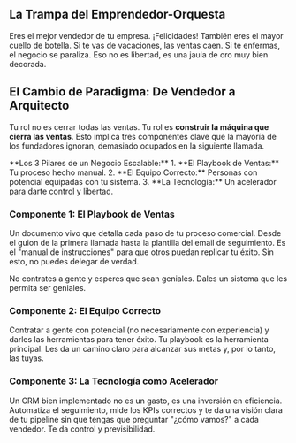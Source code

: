 
## La Trampa del Emprendedor-Orquesta

Eres el mejor vendedor de tu empresa. ¡Felicidades! También eres el mayor cuello de botella. Si te vas de vacaciones, las ventas caen. Si te enfermas, el negocio se paraliza. Eso no es libertad, es una jaula de oro muy bien decorada.

## El Cambio de Paradigma: De Vendedor a Arquitecto

Tu rol no es cerrar todas las ventas. Tu rol es **construir la máquina que cierra las ventas**. Esto implica tres componentes clave que la mayoría de los fundadores ignoran, demasiado ocupados en la siguiente llamada.

<InfoBox variant="warning">
  **Los 3 Pilares de un Negocio Escalable:**
  1.  **El Playbook de Ventas:** Tu proceso hecho manual.
  2.  **El Equipo Correcto:** Personas con potencial equipadas con tu sistema.
  3.  **La Tecnología:** Un acelerador para darte control y libertad.
</InfoBox>


### Componente 1: El Playbook de Ventas

Un documento vivo que detalla cada paso de tu proceso comercial. Desde el guion de la primera llamada hasta la plantilla del email de seguimiento. Es el "manual de instrucciones" para que otros puedan replicar tu éxito. Sin esto, no puedes delegar de verdad.

<CustomBlockquote>
  No contrates a gente y esperes que sean geniales. Dales un sistema que les permita ser geniales.
</CustomBlockquote>

### Componente 2: El Equipo Correcto

Contratar a gente con potencial (no necesariamente con experiencia) y darles las herramientas para tener éxito. Tu playbook es la herramienta principal. Les da un camino claro para alcanzar sus metas y, por lo tanto, las tuyas.

### Componente 3: La Tecnología como Acelerador

Un CRM bien implementado no es un gasto, es una inversión en eficiencia. Automatiza el seguimiento, mide los KPIs correctos y te da una visión clara de tu pipeline sin que tengas que preguntar "¿cómo vamos?" a cada vendedor. Te da control y previsibilidad.